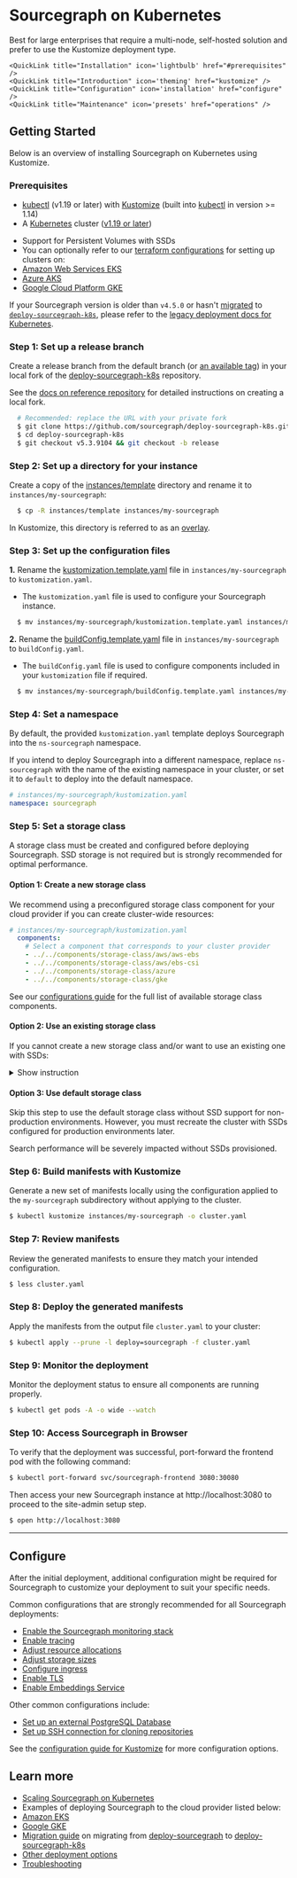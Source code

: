 # Sourcegraph on Kubernetes

Best for large enterprises that require a multi-node, self-hosted solution and prefer to use the Kustomize deployment type.

<QuickLinks>

    <QuickLink title="Installation" icon='lightbulb' href="#prerequisites" />
    <QuickLink title="Introduction" icon='theming' href="kustomize" />
    <QuickLink title="Configuration" icon='installation' href="configure" />
    <QuickLink title="Maintenance" icon='presets' href="operations" />

</QuickLinks>

## Getting Started

Below is an overview of installing Sourcegraph on Kubernetes using Kustomize.

### Prerequisites

* [kubectl](https://kubernetes.io/docs/tasks/tools/install-kubectl/) (v1.19 or later) with [Kustomize](https://kustomize.io/) (built into [kubectl](https://kubernetes.io/docs/tasks/tools/install-kubectl/) in version >= 1.14)
* A [Kubernetes](https://kubernetes.io/) cluster ([v1.19 or later](https://kubernetes.io/blog/2020/08/26/kubernetes-release-1.19-accentuate-the-paw-sitive/))
 - Support for Persistent Volumes with SSDs
 - You can optionally refer to our [terraform configurations](https://github.com/sourcegraph/tf-k8s-configs) for setting up clusters on:
- [Amazon Web Services EKS](https://github.com/sourcegraph/tf-k8s-configs/tree/main/aws)
- [Azure AKS](https://github.com/sourcegraph/tf-k8s-configs/tree/main/azure)
- [Google Cloud Platform GKE](https://github.com/sourcegraph/tf-k8s-configs/tree/main/gcp)

<Callout type="warning">If your Sourcegraph version is older than `v4.5.0` or hasn't [migrated](/admin/deploy/kubernetes/kustomize/migrate) to [`deploy-sourcegraph-k8s`](https://github.com/sourcegraph/deploy-sourcegraph-k8s), please refer to the [legacy deployment docs for Kubernetes](https://docs.sourcegraph.com/@v4.4.2/admin/deploy/kubernetes).</Callout>

### **Step 1**: Set up a release branch

Create a release branch from the default branch (or [an available tag](https://github.com/sourcegraph/deploy-sourcegraph-k8s/tags)) in your local fork of the [deploy-sourcegraph-k8s](https://github.com/sourcegraph/deploy-sourcegraph-k8s) repository.

See the [docs on reference repository](/admin/deploy/repositories) for detailed instructions on creating a local fork.

```bash
  # Recommended: replace the URL with your private fork
  $ git clone https://github.com/sourcegraph/deploy-sourcegraph-k8s.git
  $ cd deploy-sourcegraph-k8s
  $ git checkout v5.3.9104 && git checkout -b release
```

### **Step 2**: Set up a directory for your instance

Create a copy of the [instances/template](/admin/deploy/kubernetes/kustomize/#template) directory and rename it to `instances/my-sourcegraph`:

```bash
  $ cp -R instances/template instances/my-sourcegraph
```

<Callout type="note">In Kustomize, this directory is referred to as an [overlay](https://kubectl.docs.kubernetes.io/references/kustomize/glossary/#overlay).</Callout>

### **Step 3**: Set up the configuration files

**1.** Rename the [kustomization.template.yaml](/admin/deploy/kubernetes/kustomize/#kustomization-yaml) file in `instances/my-sourcegraph` to `kustomization.yaml`.

- The `kustomization.yaml` file is used to configure your Sourcegraph instance.

```bash
  $ mv instances/my-sourcegraph/kustomization.template.yaml instances/my-sourcegraph/kustomization.yaml
```

**2.** Rename the [buildConfig.template.yaml](/admin/deploy/kubernetes/kustomize/#buildconfig-yaml) file in `instances/my-sourcegraph` to `buildConfig.yaml`.

- The `buildConfig.yaml` file is used to configure components included in your `kustomization` file if required.

```bash
  $ mv instances/my-sourcegraph/buildConfig.template.yaml instances/my-sourcegraph/buildConfig.yaml
```

### **Step 4**: Set a namespace

By default, the provided `kustomization.yaml` template deploys Sourcegraph into the `ns-sourcegraph` namespace.

If you intend to deploy Sourcegraph into a different namespace, replace `ns-sourcegraph` with the name of the existing namespace in your cluster, or set it to `default` to deploy into the default namespace.

  ```yaml
  # instances/my-sourcegraph/kustomization.yaml
  namespace: sourcegraph
  ```

### **Step 5**: Set a storage class

A storage class must be created and configured before deploying Sourcegraph. SSD storage is not required but is strongly recommended for optimal performance.

#### Option 1: Create a new storage class

We recommend using a preconfigured storage class component for your cloud provider if you can create cluster-wide resources:

```yaml
# instances/my-sourcegraph/kustomization.yaml
  components:
    # Select a component that corresponds to your cluster provider
    - ../../components/storage-class/aws/aws-ebs
    - ../../components/storage-class/aws/ebs-csi
    - ../../components/storage-class/azure
    - ../../components/storage-class/gke
```

See our [configurations guide](/admin/deploy/kubernetes/configure) for the full list of available storage class components.

#### Option 2: Use an existing storage class

If you cannot create a new storage class and/or want to use an existing one with SSDs:

<details>
    <summary>Show instruction</summary>

    **1.** Include the `storage-class/name-update` component under the components list

    ```yaml
    # instances/my-sourcegraph/kustomization.yaml
    components:
    # This updates storageClassName to
    # the STORAGECLASS_NAME value from buildConfig.yaml
    - ../../components/storage-class/name-update
    ```

    **2.** Input the storage class name by setting the value of `STORAGECLASS_NAME` in `buildConfig.yaml`.

    For example, set `STORAGECLASS_NAME=sourcegraph` if `sourcegraph` is the name of an existing storage class:

    ```yaml
    # instances/my-sourcegraph/buildConfig.yaml
    kind: ConfigMap
    metadata:
    name: sourcegraph-kustomize-build-config
    data:
    STORAGECLASS_NAME: sourcegraph # -- [ACTION] Update storage class name here
    ```
</details>

#### Option 3: Use default storage class

Skip this step to use the default storage class without SSD support for non-production environments. However, you must recreate the cluster with SSDs configured for production environments later.

<Callout type="warning">Search performance will be severely impacted without SSDs provisioned.</Callout>

### **Step 6**: Build manifests with Kustomize

Generate a new set of manifests locally using the configuration applied to the `my-sourcegraph` subdirectory without applying to the cluster.

  ```bash
  $ kubectl kustomize instances/my-sourcegraph -o cluster.yaml
  ```

### **Step 7**: Review manifests

Review the generated manifests to ensure they match your intended configuration.

  ```bash
  $ less cluster.yaml
  ```

### **Step 8**: Deploy the generated manifests

Apply the manifests from the output file `cluster.yaml` to your cluster:

  ```bash
  $ kubectl apply --prune -l deploy=sourcegraph -f cluster.yaml
  ```

### **Step 9**: Monitor the deployment

Monitor the deployment status to ensure all components are running properly.

  ```bash
  $ kubectl get pods -A -o wide --watch
  ```

### **Step 10**: Access Sourcegraph in Browser

To verify that the deployment was successful, port-forward the frontend pod with the following command:

  ```bash
  $ kubectl port-forward svc/sourcegraph-frontend 3080:30080
  ```

Then access your new Sourcegraph instance at http://localhost:3080 to proceed to the site-admin setup step.

  ```bash
  $ open http://localhost:3080
  ```

---

## Configure

After the initial deployment, additional configuration might be required for Sourcegraph to customize your deployment to suit your specific needs.

Common configurations that are strongly recommended for all Sourcegraph deployments:

- [Enable the Sourcegraph monitoring stack](/admin/deploy/kubernetes/configure#monitoring-stack)
- [Enable tracing](/admin/deploy/kubernetes/configure#tracing)
- [Adjust resource allocations](/admin/deploy/kubernetes/configure#instance-size-based-resources)
- [Adjust storage sizes](/admin/deploy/kubernetes/configure#adjust-storage-sizes)
- [Configure ingress](/admin/deploy/kubernetes/configure#ingress)
- [Enable TLS](/admin/deploy/kubernetes/configure#tls)
- [Enable Embeddings Service](/admin/deploy/kubernetes/configure#enable-embeddings-service)

Other common configurations include:

- [Set up an external PostgreSQL Database](/admin/deploy/kubernetes/configure#external-postgres)
- [Set up SSH connection for cloning repositories](/admin/deploy/kubernetes/configure#ssh-for-cloning)

See the [configuration guide for Kustomize](/admin/deploy/kubernetes/configure) for more configuration options.

## Learn more

- [Scaling Sourcegraph on Kubernetes](/admin/deploy/kubernetes/scale)
- Examples of deploying Sourcegraph to the cloud provider listed below:
- [Amazon EKS](/admin/deploy/kubernetes/kustomize/eks)
- [Google GKE](/admin/deploy/kubernetes/kustomize/gke)
- [Migration guide](/admin/deploy/kubernetes/kustomize/migrate) on migrating from [deploy-sourcegraph](https://github.com/sourcegraph/deploy-sourcegraph) to [deploy-sourcegraph-k8s](https://github.com/sourcegraph/deploy-sourcegraph-k8s)
- [Other deployment options](/admin/deploy/)
- [Troubleshooting](/admin/deploy/kubernetes/troubleshoot)
